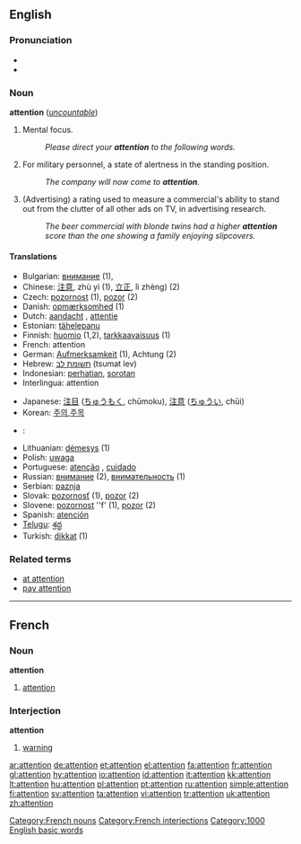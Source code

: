{{wikipedia}}
==English==

{{rank|single|foot|beauty|618|attention|standing|books|knows}}

===Pronunciation===
*{{IPA|/əˈtɛnʃən/}}
*{{audio|en-us-attention.ogg|Audio (US)}}

===Noun===
'''attention'''  (''[[uncountable]]'')

# Mental focus.
#: ''Please direct your '''attention''' to the following words.''
# For military personnel, a state of alertness in the standing position.
#: ''The company will now come to '''attention'''.''
# (Advertising) a rating used to measure a commercial's ability to stand out from the clutter of all other ads on TV, in advertising research.
#: ''The beer commercial with blonde twins had a higher '''attention''' score than the one showing a family enjoying slipcovers.''

====Translations====
{{top}}
*Bulgarian: [[внимание]] {{n}} (1),
*Chinese: [[注意]], zhù yì (1), [[立正]], lì zhèng) (2)
*Czech: [[pozornost]] {{f}} (1), [[pozor]] {{m}} (2)
*Danish: [[opmærksomhed]] {{c}} (1)
*Dutch: [[aandacht]] {{f}}, [[attentie]] {{f}}
*Estonian: [[tähelepanu]]
*Finnish: [[huomio]] (1,2), [[tarkkaavaisuus]] (1)
*French: attention {{f}}
*German: [[Aufmerksamkeit]] {{f}} (1), Achtung  {{f}} (2)
*Hebrew: [[תשומת לב]] (tsumat lev) {{f}}
*Indonesian: [[hati|perhatian]], [[sorot|sorotan]]
*Interlingua: attention
{{mid}}
*Japanese: [[注目]] ([[ちゅうもく]], chūmoku), [[注意]] ([[ちゅうい]], chūi)
*Korean: [[주의]],[[주목]]
*{{ku}}: {{KUchar|[[ئاگاداری]]}}
*Lithuanian: [[dėmesys]] {{m}} (1)
*Polish: [[uwaga]] {{f}}
*Portuguese: [[atenção]] {{f}}, [[cuidado]] {{m}}
*Russian: [[внимание]] (2), [[внимательность]] (1)
*Serbian: [[paznja]] {{f}}
*Slovak: [[pozornosť]] {{f}} (1), [[pozor]] {{m}} (2)
*Slovene: [[pozornost]] ''f' (1), [[pozor]] {{m}} (2)
*Spanish: [[atención]] {{f}}
*[[Telugu]]: [[శ్రద్ధ]]
*Turkish: [[dikkat]] {{n}} (1)
{{bottom}}

===Related terms===
*[[at attention]]
*[[pay attention]]

----

==French==

===Noun===
'''attention'''

# [[attention]]

===Interjection===
'''attention'''

# [[warning]]

[[Category:French nouns]]
[[Category:French interjections]]
[[Category:1000 English basic words]]

[[ar:attention]]
[[de:attention]]
[[et:attention]]
[[el:attention]]
[[fa:attention]]
[[fr:attention]]
[[gl:attention]]
[[hy:attention]]
[[io:attention]]
[[id:attention]]
[[it:attention]]
[[kk:attention]]
[[lt:attention]]
[[hu:attention]]
[[pl:attention]]
[[pt:attention]]
[[ru:attention]]
[[simple:attention]]
[[fi:attention]]
[[sv:attention]]
[[ta:attention]]
[[vi:attention]]
[[tr:attention]]
[[uk:attention]]
[[zh:attention]]